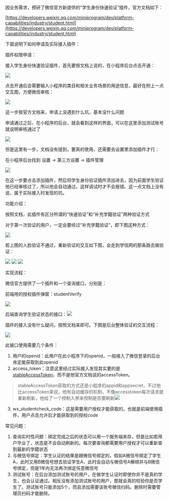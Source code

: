 因业务需求，预研了微信官方新提供的“学生身份快速验证”插件，官方文档如下：

  

[https://developers.weixin.qq.com/miniprogram/dev/platform-capabilities/industry/student.html](https://developers.weixin.qq.com/miniprogram/dev/platform-capabilities/industry/student.html)

  

下面说明下如何申请及实际接入插件：

  

插件权限申请：

  

接入学生身份快速验证插件，首先要按文档上说的，在小程序后台点击开通：

![](/images/studentVerify/1.png)

  

点击开通后会需要输入小程序的类目和相关业务场景的用途信息，最好在附上一点交互图，方便微信审核：

![](/images/studentVerify/2.png)

这一步按官方文档来，申请上没遇到什么坑，基本没什么问题

  

申请通过之后，在小程序的后台，就会看到这样的界面，可以在这里添加测试账号就说明审核通过了

![](/images/studentVerify/3.png)

  

但是这里有一步，文档没有提到，要真的使用，还需要去设置里添加插件才行：

  

在小程序后台找到 设置 -> 第三方设置 -> 插件管理

![](/images/studentVerify/4.png)

  

在这一步要点击添加插件，然后将学生身份验证插件添加进去，因为前面学生验证他已经审核过了，所以他会自动通过。这样调试时才不会报错。这一点文档上没有说，属于实际接入时发现的坑。

  

功能介绍：

  

按照文档，此插件有区分所谓的“快速验证”和“补充学籍验证”两种验证方式

对于第一次验证的用户，一定会要经过“补充学籍验证”，即下图这种方式：

![](/images/studentVerify/5.png)

  

若上图的人脸验证不通过，重新验证的交互如下图，会走到学信网的那条路去做验证：

  

![](/images/studentVerify/6.jpg)
![](/images/studentVerify/7.jpg)
![](/images/studentVerify/11.jpg)

  

实现流程：

  

微信官方提供了一个插件和一个查询接口，分别是：

前端用的授权插件弹窗：studentVerify

![](/images/studentVerify/8.png)

后端查询学生验证状态的接口：![](/images/studentVerify/9.png)

  

插件的接入没有什么疑问，按照文档来即可。下图是后台整体验证的交互流程：

  

![](/images/studentVerify/10.png)

  

此接口使用需要几个条件：

1.  用户的openid：此用户在此小程序下的openid，一般接入了微信登录的后台肯定能获取到此openid
2.  access\_token：注意这里经过实际接入发现其实要的是[stableAccessToken](https://developers.weixin.qq.com/doc/offiaccount/Basic_Information/getStableAccessToken.html)，而不是他官方文档说的accessToken。

> stableAccessToken获取的方式还是小程序的appid和appsecret，不过他比accessToken来说，他有自动缓存的机制，不像accesstoken每次请求就重新刷新，他给了一个控制入参来控制是否要刷新![](/images/studentVerify/11.png)  
    
3.  wx\_studentcheck\_code：这是需要用户授权才能获取的，也就是前端使用插件，用户点击允许后才能获取到的授权code

  

常见问题：

1.  查询实时性问题：绑定完成之后的状态可以用一个服务端来存，但是比如若用户毕业了，状态是不会自动刷新的。每次要查询都需要用户授权才可以重新查到最新的学籍状态
2.  与微信号绑定：学生认证的结果是跟微信号绑定的，假如A微信号绑定了学生A，此时又用B微信号想去验证学生A，此时会自动与微信号A解绑并与B微信号绑定，但是1年内无法再次绑定任意微信号
3.  测试账号：在后台添加测试账号的用户，在做学生认证时即使你并不是真的学生，也会认证通过。相反没有添加测试账号的用户，那就会真的校验你是否学生了。测试账号只能添加5个，而且添加需要该账号微信扫码。删除时需要管理员扫码才能删除。